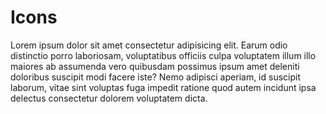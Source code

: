 
<Meta title='Platform/Icons' />

# Icons

Lorem ipsum dolor sit amet consectetur adipisicing elit. Earum odio distinctio porro laboriosam, voluptatibus officiis culpa voluptatem illum illo maiores ab assumenda vero quibusdam possimus ipsum amet deleniti doloribus suscipit modi facere iste? Nemo adipisci aperiam, id suscipit laborum, vitae sint voluptas fuga impedit ratione quod autem incidunt ipsa delectus consectetur dolorem voluptatem dicta.

<DisplayIcon name='icoArrowCircleDown' />
